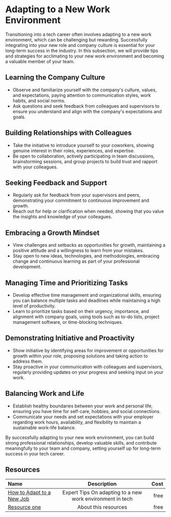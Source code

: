# Adapting to a New Work Environment

Transitioning into a tech career often involves adapting to a new work environment, which can be challenging but rewarding.
Successfully integrating into your new role and company culture is essential for your long-term success in the industry.
In this subsection, we will provide tips and strategies for acclimating to your new work environment and becoming a valuable
member of your team.

## Learning the Company Culture

- Observe and familiarize yourself with the company's culture, values, and expectations, paying attention to communication
  styles, work habits, and social norms.
- Ask questions and seek feedback from colleagues and supervisors to ensure you understand and align with the company's
  expectations and goals.

## Building Relationships with Colleagues

- Take the initiative to introduce yourself to your coworkers, showing genuine interest in their roles, experiences, and
  expertise.
- Be open to collaboration, actively participating in team discussions, brainstorming sessions, and group projects to
  build trust and rapport with your colleagues.

## Seeking Feedback and Support

- Regularly ask for feedback from your supervisors and peers, demonstrating your commitment to continuous improvement and
  growth.
- Reach out for help or clarification when needed, showing that you value the insights and knowledge of your colleagues.

## Embracing a Growth Mindset

- View challenges and setbacks as opportunities for growth, maintaining a positive attitude and a willingness to learn from
  your mistakes.
- Stay open to new ideas, technologies, and methodologies, embracing change and continuous learning as part of your
  professional development.

## Managing Time and Prioritizing Tasks

- Develop effective time management and organizational skills, ensuring you can balance multiple tasks and deadlines while
  maintaining a high level of productivity.
- Learn to prioritize tasks based on their urgency, importance, and alignment with company goals, using tools such as to-do
  lists, project management software, or time-blocking techniques.

## Demonstrating Initiative and Proactivity

- Show initiative by identifying areas for improvement or opportunities for growth within your role, proposing solutions
  and taking action to address them.
- Stay proactive in your communication with colleagues and supervisors, regularly providing updates on your progress and
  seeking input on your work.

## Balancing Work and Life

- Establish healthy boundaries between your work and personal life, ensuring you have time for self-care, hobbies, and
  social connections.
- Communicate your needs and set expectations with your employer regarding work hours, availability, and flexibility to
  maintain a sustainable work-life balance.

By successfully adapting to your new work environment, you can build strong professional relationships, develop valuable
skills, and contribute meaningfully to your team and company, setting yourself up for long-term success in your tech career.

## Resources

| Name   | Description | Cost |
| :----- | :----: | ----: |
| [How to Adapt to a New Job](https://www.autonomous.ai/ourblog/how-to-adapt-to-a-new-job)    |  Expert Tips On adapting to a new work environment in tech   |   free |
| [Resource one](https://example.com/)    |  About this resources   |   free |